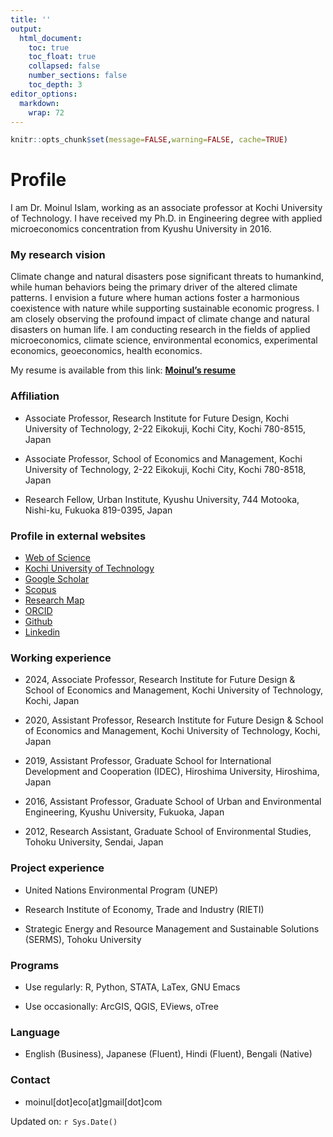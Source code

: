 ```yaml
---
title: ''
output:
  html_document:
    toc: true
    toc_float: true
    collapsed: false
    number_sections: false
    toc_depth: 3
editor_options: 
  markdown: 
    wrap: 72
---
```


```r
knitr::opts_chunk$set(message=FALSE,warning=FALSE, cache=TRUE)
```

# Profile

I am Dr. Moinul Islam, working as an associate professor at Kochi
University of Technology. I have received my Ph.D. in Engineering degree
with applied microeconomics concentration from Kyushu University in
2016.

### My research vision

Climate change and natural disasters pose significant threats to
humankind, while human behaviors being the primary driver of the altered
climate patterns. I envision a future where human actions foster a
harmonious coexistence with nature while supporting sustainable economic
progress. I am closely observing the profound impact of climate change and natural
disasters on human life. I am conducting research in the fields of applied microeconomics, climate science, environmental
economics, experimental economics, geoeconomics, health economics.

My resume is available from this link: [**Moinul's
resume**](https://moineco.github.io/moinul_resume/moinul_resume.pdf)

### Affiliation

-   Associate Professor, Research Institute for Future Design, Kochi University of
    Technology, 2-22 Eikokuji, Kochi City, Kochi 780-8515, Japan

-   Associate Professor, School of Economics and Management, Kochi University of Technology,
    2-22 Eikokuji, Kochi City, Kochi 780-8518, Japan

-   Research Fellow, Urban Institute, Kyushu University, 744 Motooka, Nishi-ku, Fukuoka
    819-0395, Japan

### Profile in external websites

-   [Web of
    Science](https://www.webofscience.com/wos/author/record/M-9369-2019)
-   [Kochi University of
    Technology](https://www.kochi-tech.ac.jp/profile/ja/islam-moinul.html)
-   [Google
    Scholar](https://scholar.google.co.jp/citations?user=UTZTmJ0AAAAJ&hl=en)
-   [Scopus](https://www.scopus.com/authid/detail.uri?authorId=55348122400)
-   [Research Map](https://researchmap.jp/moinul/?lang=english)
-   [ORCID](https://orcid.org/0000-0002-0309-3156)
-   [Github](https://github.com/moineco)
-   [Linkedin](https://www.linkedin.com/in/moinul-islam-b7a140263/)

### Working experience

-   2024, Associate Professor, Research Institute for Future Design &
    School of Economics and Management, Kochi University of Technology,
    Kochi, Japan

-   2020, Assistant Professor, Research Institute for Future Design &
    School of Economics and Management, Kochi University of Technology,
    Kochi, Japan

-   2019, Assistant Professor, Graduate School for International
    Development and Cooperation (IDEC), Hiroshima University, Hiroshima,
    Japan

-   2016, Assistant Professor, Graduate School of Urban and
    Environmental Engineering, Kyushu University, Fukuoka, Japan

-   2012, Research Assistant, Graduate School of Environmental Studies,
    Tohoku University, Sendai, Japan

### Project experience

-   United Nations Environmental Program (UNEP)

-   Research Institute of Economy, Trade and Industry (RIETI)

-   Strategic Energy and Resource Management and Sustainable Solutions
    (SERMS), Tohoku University

### Programs

-   Use regularly: R, Python, STATA, LaTex, GNU Emacs

-   Use occasionally: ArcGIS, QGIS, EViews, oTree

### Language

-   English (Business), Japanese (Fluent), Hindi (Fluent), Bengali
    (Native)

### Contact

-   moinul[dot]eco[at]gmail[dot]com

Updated on: `r Sys.Date()`
